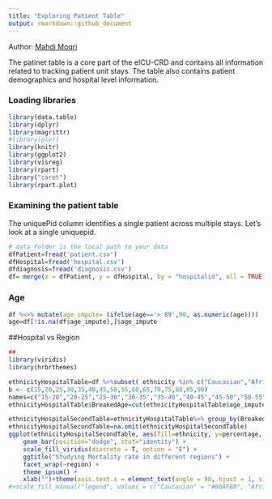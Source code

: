 ---
title: "Exploring Patient Table"
output: rmarkdown::github_document
---
Author: [Mahdi Moqri](https://www.moqri.com/)

The patinet table is a core part of the eICU-CRD and contains all information related to tracking patient unit stays. The table also contains patient demographics and hospital level information.


### Loading libraries
```{r message=FALSE}
library(data.table)
library(dplyr)
library(magrittr)
#library(plyr)
library(knitr)
library(ggplot2)
library(visreg)
library(rpart)
library("caret")
library(rpart.plot)
```

### Examining the patient table
The uniquePid column identifies a single patient across multiple stays. Let's look at a single uniquepid.

```{r}
# data_folder is the local path to your data
dfPatient=fread('patient.csv')
dfHospital=fread('hospital.csv')
dfdiagnosis=fread('diagnosis.csv')
df= merge(x = dfPatient, y = dfHospital, by = "hospitalid", all = TRUE)


```
### Age
```{r message=FALSE, warning=FALSE}
df %<>% mutate(age_impute= (ifelse(age=='> 89',90, as.numeric(age))))
age=df[!is.na(df$age_impute),]$age_impute
```


##Hospital vs Region
```{r  HospitalRegion ,message=FALSE, warning=FALSE, echo=FALSE}
##
library(viridis)
library(hrbrthemes)

ethnicityHospitalTable=df %>%subset( ethnicity %in% c("Caucasian","African American")) %>%subset (region %in% c("Midwest", "South", "West", "Northeast"))
b <- c(15,20,25,30,35,40,45,50,55,60,65,70,75,80,85,90)
names=c("15-20","20-25","25-30","30-35","35-40","40-45","45-50","50-55","55-60","60-65","65-70","70-75","75-80","80-85","85-90")
ethnicityHospitalTable$BreakedAge=cut(ethnicityHospitalTable$age_impute, breaks = b, labels = names)

ethnicityHospitalSecondTable=ethnicityHospitalTable%>% group_by(BreakedAge,ethnicity,region) %>%summarise(expired=sum(hospitaldischargestatus=="Expired"),total=sum(hospitaldischargestatus %in%c("Expired","Alive")),percentage=expired/total*100)
ethnicityHospitalSecondTable=na.omit(ethnicityHospitalSecondTable)
ggplot(ethnicityHospitalSecondTable, aes(fill=ethnicity, y=percentage, x=BreakedAge)) + 
    geom_bar(position="dodge", stat="identity") +
    scale_fill_viridis(discrete = T, option = "E") +
    ggtitle("Studying Mortality rate in different regions") +
    facet_wrap(~region) +
    theme_ipsum() +
    xlab("")+theme(axis.text.x = element_text(angle = 90, hjust = 1, size=10,color="black"))
#+scale_fill_manual("legend", values = c("Caucasian" = "#00AFBB", "African American" = "#FF6666"))

```
